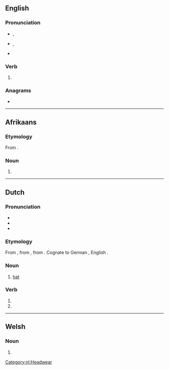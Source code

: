 ==English==

===Pronunciation===
* {{a|UK}} {{enPR|hōd}}, {{IPA|/həʊd/|lang=en}}
* {{a|US}} {{enPR|hōd}}, {{IPA|/hoʊd/|lang=en}}
* {{rhymes|əʊd|lang=en}}

===Verb===
{{head|en|verb form}}

# {{en-past of|hoe}}

===Anagrams===
* {{anagrams|en|hode|ohed}}

----

==Afrikaans==

===Etymology===
From {{etyl|nl|af}} {{m|nl|hoed}}.

===Noun===
{{af-noun|hoede|pl2=hoedens}}

# {{l|en|hat}}

----

==Dutch==

===Pronunciation===
* {{rhymes|ut|lang=nl}}
* {{IPA|/ɦut/|lang=nl}}
* {{audio|Nl-hoed.ogg|Audio|lang=nl}}

===Etymology===
From {{inh|nl|dum|hoet}}, from {{inh|nl|odt|*huot}}, from {{inh|nl|gem-pro|*hōdaz}}. Cognate to German {{m|de|Hut}}, English {{m|en|hood}}.

===Noun===
{{nl-noun|m|-en|hoedje}}

# [[hat]]

===Verb===
{{nl-verb-form}}

# {{nl-verb form of|p=1|n=sg|t=pres|m=ind|hoeden}}
# {{nl-verb form of|m=imp|hoeden}}

[[Category:nl:Headwear]]

----

==Welsh==

===Noun===
{{head|cy|mutated noun}}

# {{h-prothesis of|hoed|lang=cy}}